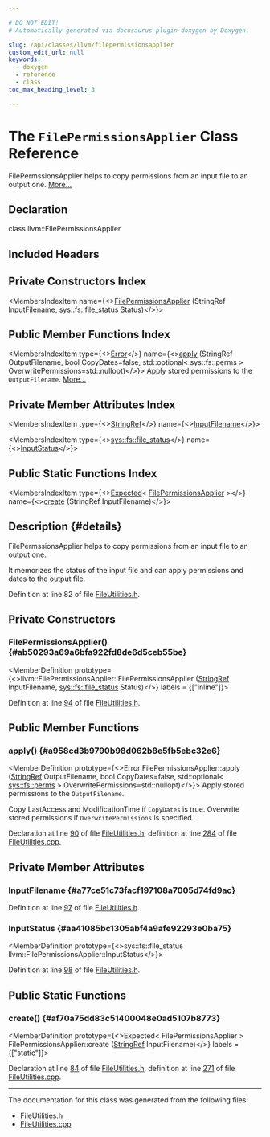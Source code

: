 ```yaml
---

# DO NOT EDIT!
# Automatically generated via docusaurus-plugin-doxygen by Doxygen.

slug: /api/classes/llvm/filepermissionsapplier
custom_edit_url: null
keywords:
  - doxygen
  - reference
  - class
toc_max_heading_level: 3

---
```





# The `FilePermissionsApplier` Class Reference

<DoxygenPage pluginConfig={pluginConfig}>

FilePermssionsApplier helps to copy permissions from an input file to an output one. <a href="#details">More...</a>

## Declaration

<CodeBlock>class llvm::FilePermissionsApplier</CodeBlock>

## Included Headers

<IncludesList>
<IncludesListItem
  filePath="llvm/Support/FileUtilities.h"
  permalink="/docs/api/files/include/include/llvm/include/llvm/support/fileutilities-h"
  isLocal="true" />
</IncludesList>

## Private Constructors Index

<MembersIndex>

<MembersIndexItem
  name={<><a href="#ab50293a69a6bfa922fd8de6d5ceb55be">FilePermissionsApplier</a> (StringRef InputFilename, sys::fs::file&#95;status Status)</>}>
</MembersIndexItem>

</MembersIndex>

## Public Member Functions Index

<MembersIndex>

<MembersIndexItem
  type={<><a href="/docs/api/classes/llvm/error">Error</a></>}
  name={<><a href="#a958cd3b9790b98d062b8e5fb5ebc32e6">apply</a> (StringRef OutputFilename, bool CopyDates=false, std::optional&lt; sys::fs::perms &gt; OverwritePermissions=std::nullopt)</>}>
Apply stored permissions to the <code>OutputFilename</code>. <a href="#a958cd3b9790b98d062b8e5fb5ebc32e6">More...</a>
</MembersIndexItem>

</MembersIndex>

## Private Member Attributes Index

<MembersIndex>

<MembersIndexItem
  type={<><a href="/docs/api/classes/llvm/stringref">StringRef</a></>}
  name={<><a href="#a77ce51c73facf197108a7005d74fd9ac">InputFilename</a></>}>
</MembersIndexItem>

<MembersIndexItem
  type={<><a href="/docs/api/classes/llvm/sys/fs/file-status">sys::fs::file&#95;status</a></>}
  name={<><a href="#aa41085bc1305abf4a9afe92293e0ba75">InputStatus</a></>}>
</MembersIndexItem>

</MembersIndex>

## Public Static Functions Index

<MembersIndex>

<MembersIndexItem
  type={<><a href="/docs/api/classes/llvm/expected">Expected</a>&lt; <a href="/docs/api/classes/llvm/filepermissionsapplier">FilePermissionsApplier</a> &gt;</>}
  name={<><a href="#af70a75dd83c51400048e0ad5107b8773">create</a> (StringRef InputFilename)</>}>
</MembersIndexItem>

</MembersIndex>

## Description {#details}

FilePermssionsApplier helps to copy permissions from an input file to an output one.

It memorizes the status of the input file and can apply permissions and dates to the output file.

Definition at line 82 of file <a href="/docs/api/files/include/include/llvm/include/llvm/support/fileutilities-h">FileUtilities.h</a>.

<SectionDefinition>

## Private Constructors

### FilePermissionsApplier() {#ab50293a69a6bfa922fd8de6d5ceb55be}

<MemberDefinition
  prototype={<>llvm::FilePermissionsApplier::FilePermissionsApplier (<a href="/docs/api/classes/llvm/stringref">StringRef</a> InputFilename, <a href="/docs/api/classes/llvm/sys/fs/file-status">sys::fs::file&#95;status</a> Status)</>}
  labels = {["inline"]}>

Definition at line <a href="/docs/api/files/include/include/llvm/include/llvm/support/fileutilities-h/#l00094">94</a> of file <a href="/docs/api/files/include/include/llvm/include/llvm/support/fileutilities-h">FileUtilities.h</a>.
</MemberDefinition>

</SectionDefinition>

<SectionDefinition>

## Public Member Functions

### apply() {#a958cd3b9790b98d062b8e5fb5ebc32e6}

<MemberDefinition
  prototype={<>Error FilePermissionsApplier::apply (<a href="/docs/api/classes/llvm/stringref">StringRef</a> OutputFilename, bool CopyDates=false, std::optional&lt; <a href="/docs/api/namespaces/llvm/sys/fs/#ac56b6ec1078927bdd9b65f7ba8fbda82">sys::fs::perms</a> &gt; OverwritePermissions=std::nullopt)</>}>
Apply stored permissions to the <code>OutputFilename</code>.

Copy LastAccess and ModificationTime if <code>CopyDates</code> is true. Overwrite stored permissions if <code>OverwritePermissions</code> is specified.

Declaration at line <a href="/docs/api/files/include/include/llvm/include/llvm/support/fileutilities-h/#l00090">90</a> of file <a href="/docs/api/files/include/include/llvm/include/llvm/support/fileutilities-h">FileUtilities.h</a>, definition at line <a href="/docs/api/files/lib/lib/support/fileutilities-cpp/#l00284">284</a> of file <a href="/docs/api/files/lib/lib/support/fileutilities-cpp">FileUtilities.cpp</a>.
</MemberDefinition>

</SectionDefinition>

<SectionDefinition>

## Private Member Attributes

### InputFilename {#a77ce51c73facf197108a7005d74fd9ac}

<MemberDefinition
  prototype="StringRef llvm::FilePermissionsApplier::InputFilename">

Definition at line <a href="/docs/api/files/include/include/llvm/include/llvm/support/fileutilities-h/#l00097">97</a> of file <a href="/docs/api/files/include/include/llvm/include/llvm/support/fileutilities-h">FileUtilities.h</a>.
</MemberDefinition>

### InputStatus {#aa41085bc1305abf4a9afe92293e0ba75}

<MemberDefinition
  prototype={<>sys::fs::file&#95;status llvm::FilePermissionsApplier::InputStatus</>}>

Definition at line <a href="/docs/api/files/include/include/llvm/include/llvm/support/fileutilities-h/#l00098">98</a> of file <a href="/docs/api/files/include/include/llvm/include/llvm/support/fileutilities-h">FileUtilities.h</a>.
</MemberDefinition>

</SectionDefinition>

<SectionDefinition>

## Public Static Functions

### create() {#af70a75dd83c51400048e0ad5107b8773}

<MemberDefinition
  prototype={<>Expected&lt; FilePermissionsApplier &gt; FilePermissionsApplier::create (<a href="/docs/api/classes/llvm/stringref">StringRef</a> InputFilename)</>}
  labels = {["static"]}>

Declaration at line <a href="/docs/api/files/include/include/llvm/include/llvm/support/fileutilities-h/#l00084">84</a> of file <a href="/docs/api/files/include/include/llvm/include/llvm/support/fileutilities-h">FileUtilities.h</a>, definition at line <a href="/docs/api/files/lib/lib/support/fileutilities-cpp/#l00271">271</a> of file <a href="/docs/api/files/lib/lib/support/fileutilities-cpp">FileUtilities.cpp</a>.
</MemberDefinition>

</SectionDefinition>

<hr/>

The documentation for this class was generated from the following files:

<ul>
<li><a href="/docs/api/files/include/include/llvm/include/llvm/support/fileutilities-h">FileUtilities.h</a></li>
<li><a href="/docs/api/files/lib/lib/support/fileutilities-cpp">FileUtilities.cpp</a></li>
</ul>

</DoxygenPage>
